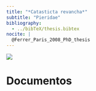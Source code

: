 ```yaml
---
title: "*Catasticta revancha*"
subtitle: "Pieridae"
bibliography: 
  - ../bibTeX/thesis.bibtex
nocite: |
  @Ferrer_Paris_2008_PhD_thesis
---
```


![](Catasticta-revancha.jpg)

# Documentos

::: {#refs}
:::